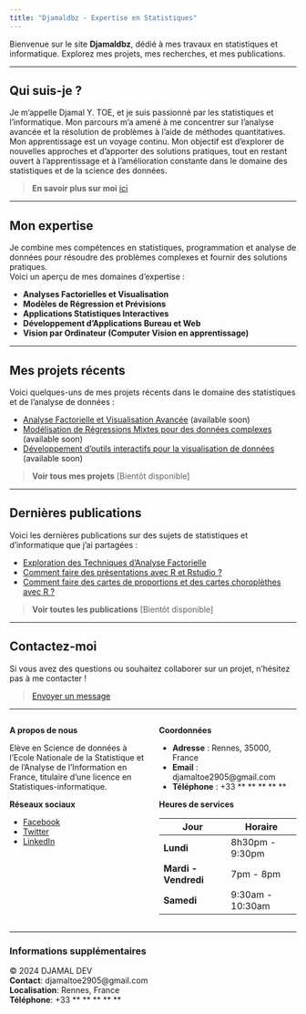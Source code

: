 ```yaml
---
title: "Djamaldbz - Expertise en Statistiques"
---
```


Bienvenue sur le site **Djamaldbz**, dédié à mes travaux en statistiques et informatique. Explorez mes projets, mes recherches, et mes publications.

---

## Qui suis-je ?

Je m'appelle Djamal Y. TOE, et je suis passionné par les statistiques et l'informatique. Mon parcours m'a amené à me concentrer sur l'analyse avancée et la résolution de problèmes à l'aide de méthodes quantitatives. Mon apprentissage est un voyage continu. Mon objectif est d'explorer de nouvelles approches et d'apporter des solutions pratiques, tout en restant ouvert à l'apprentissage et à l'amélioration constante dans le domaine des statistiques et de la science des données.

> **En savoir plus sur moi** [ici](https://djamal2905.github.io/djamaldbz/about.html)

---

## Mon expertise

Je combine mes compétences en statistiques, programmation et analyse de données pour résoudre des problèmes complexes et fournir des solutions pratiques.  
Voici un aperçu de mes domaines d'expertise :

- **Analyses Factorielles et Visualisation**
- **Modèles de Régression et Prévisions**
- **Applications Statistiques Interactives**
- **Développement d'Applications Bureau et Web**
- **Vision par Ordinateur (Computer Vision en apprentissage)**

---

## Mes projets récents

Voici quelques-uns de mes projets récents dans le domaine des statistiques et de l'analyse de données :

- [Analyse Factorielle et Visualisation Avancée]() (available soon)
- [Modélisation de Régressions Mixtes pour des données complexes](#) (available soon)
- [Développement d'outils interactifs pour la visualisation de données](#) (available soon)

> **Voir tous mes projets** [Bientôt disponible]

---

## Dernières publications

Voici les dernières publications sur des sujets de statistiques et d'informatique que j'ai partagées :

- [Exploration des Techniques d'Analyse Factorielle](https://djamal2905.github.io/djamaldbz/ANALYSES_FACTORIELLES/TP03.html)
- [Comment faire des présentations avec R et Rstudio ?](https://djamal2905.github.io/djamaldbz/FORMATIONS/presentations.html)
- [Comment faire des cartes de proportions et des cartes choroplèthes avec R ?](https://djamal2905.github.io/djamaldbz/FORMATIONS/SIG.html)

> **Voir toutes les publications** [Bientôt disponible]

---

## Contactez-moi

Si vous avez des questions ou souhaitez collaborer sur un projet, n'hésitez pas à me contacter !

> [Envoyer un message](mailto:djamaltoe2905@gmail.com)

---

::::{.columns}
::: {.column width=4}
**A propos de nous**

Elève en Science de données à l'Ecole Nationale de la Statistique et de l'Analyse de l'Information en France, titulaire d'une licence en Statistiques-informatique.

**Réseaux sociaux**

- [Facebook](#)
- [Twitter](#)
- [LinkedIn](#)
:::

::: {.column width=4}

**Coordonnées**

- **Adresse** : Rennes, 35000, France
- **Email** : djamaltoe2905@gmail.com
- **Téléphone** : +33 ** ** ** ** **

**Heures de services**

| Jour                    | Horaire                   |
|-------------------------|---------------------------|
| **Lundi**               | 8h30pm - 9:30pm           |
| **Mardi - Vendredi**    | 7pm - 8pm                 |
| **Samedi**              | 9:30am - 10:30am          |

:::
::::

---

### Informations supplémentaires

© 2024 DJAMAL DEV  
**Contact**: djamaltoe2905@gmail.com  
**Localisation**: Rennes, France  
**Téléphone**: +33 ** ** ** ** **